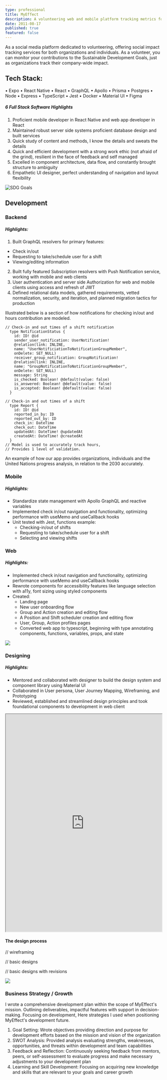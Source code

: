 ```yaml
---
type: professional
title: MyEffect
description: A volunteering web and mobile platform tracking metrics for the Sustainable Development Goals. Finding you opportunities to grow your Impact Resume.
date: 2011-08-17
published: true
featured: false
---
```


As a social media platform dedicated to volunteering, offering social impact tracking services for both organizations and individuals. As a volunteer, you can monitor your contributions to the Sustainable Development Goals, just as organizations track their company-wide impact.

## Tech Stack:

• Expo
• React Native
• React
• GraphQL
• Apollo
• Prisma
• Postgres
• Node
• Express
• TypeScript
• Jest
• Docker
• Material UI
• Figma

##### 6 Full Stack Software Highlights

1. Proficient mobile developer in React Native and web app developer in React
2. Maintained robust server side systems proficient database design and built services
3. Quick study of content and methods, I know the details and sweats the details
4. Quick and efficient development with a strong work ethic (not afraid of the grind), resilient in the face of feedback and self managed
5. Excelled in component architecture, data flow, and constantly brought structure to ambiguity
6. Empathetic UI designer, perfect understanding of navigation and layout flexibility

![SDG Goals](/myeffect/sdg.png)

## Development

### Backend

##### Highlights:

1. Built GraphQL resolvers for primary features:

- Check in/out
- Requesting to take/schedule user for a shift
- Viewing/editing information

2. Built fully featured Subscription resolvers with Push Notification service, working with mobile and web clients
3. User authentication and server side Authorization for web and mobile clients using access and refresh of JWT
4. Defined relational data models, gathered requirements, vetted normalization, security, and iteration, and planned migration tactics for production

Illustrated below is a section of how notifications for checking in/out and hours contribution are modeled.

```tsx
// Check-in and out times of a shift notification
  type NotificationStatus {
    id: ID! @id
    sender_user_notification: UserNotification!
    @relation(link: INLINE,
    name: "UserNotificiationToNotificationGroupMember",
    onDelete: SET_NULL)
    receiver_group_notification: GroupNotification!
    @relation(link: INLINE,
    name: "GroupNotificationToNotificationGroupMember",
    onDelete: SET_NULL)
    message: String
    is_checked: Boolean! @default(value: false)
    is_answered: Boolean! @default(value: false)
    is_accepted: Boolean! @default(value: false)
  }
```

```tsx
// Check-in and out times of a shift
  type Report {
    id: ID! @id
    reported_in_by: ID
    reported_out_by: ID
    check_in: DateTime
    check_out: DateTime
    updatedAt: DateTime! @updatedAt
    createdAt: DateTime! @createdAt
  }
// Model is used to accurately track hours,
// Provides 1 level of validation.
```

An example of how our app provides organizations, individuals and the United Nations progress analysis, in relation to the 2030 accurately.

### Mobile

##### Highlights:

- Standardize state management with Apollo GraphQL and reactive variables
- Implemented check in/out navigation and functionality, optimizing performance with useMemo and useCallback hooks
- Unit tested with Jest, functions example:
  - Checking-in/out of shifts
  - Requesting to take/schedule user for a shift
  - Selecting and viewing shifts

### Web

##### Highlights:

- Implemented check in/out navigation and functionality, optimizing performance with useMemo and useCallback hooks
- Rewrote components for accessibility features like language selection with a11y, font sizing using styled components
- Created:
  - Landing page
  - New user onboarding flow
  - Group and Action creation and editing flow
  - A Position and Shift scheduler creation and editing flow
  - User, Group, Action profiles pages
  - Converted web app to typescript, beginning with type annotating components, functions, variables, props, and state

![](/myeffect_homepage.png)

### Designing

##### Highlights:

- Mentored and collaborated with designer to build the design system and component library using Material UI
- Collaborated in User persona, User Journey Mapping, Wireframing, and Prototyping
- Reviewed, established and streamlined design principles and took foundational components to development in web client

<iframe
  width='100%'
  height='700'
  src='https://www.figma.com/embed?embed_host=share&url=https%3A%2F%2Fwww.figma.com%2Fproto%2FyKnc5K7wcVh70Eue3wOx89%2FUntitled%3Fpage-id%3D0%253A1%26type%3Ddesign%26node-id%3D1-3%26viewport%3D-437%252C2408%252C1.24%26t%3D0wDjKl5Y0utHLWwK-1%26scaling%3Dscale-down%26starting-point-node-id%3D1%253A3%26mode%3Ddesign'
  allowfullscreen
></iframe>

#### The design process
// wireframing

// basic designs

// basic designs with revisions 

[![](/thumbnail_figma.png)](https://barfriends.com)

### Business Strategy / Growth

I wrote a comprehensive development plan within the scope of MyEffect's mission. Outlining deliverables, impactful features with support in decision-making.
Focusing on development, Here strategies I used when positioning MyEffect's development future.

1. Goal Setting: Wrote objectives providing direction and purpose for development efforts based on the mission and vision of the organization
2. SWOT Analysis: Provided analysis evaluating strengths, weaknesses, opportunities, and threats within development and team capabilities
3. Feedback and Reflection: Continuously seeking feedback from mentors, peers, or self-assessment to evaluate progress and make necessary adjustments to your development plan
4. Learning and Skill Development: Focusing on acquiring new knowledge and skills that are relevant to your goals and career growth
